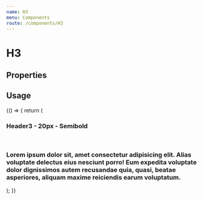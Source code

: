 ```yaml
---
name: H3
menu: Components
route: /components/H3
---
```


# H3

## Properties
<Props of={H3} />

## Usage

<Playground>
  {() => {
    return (
      <Fragment>
        <H3>Header3 - 20px - Semibold</H3>
        <br />
        <H3 id="truncated-header" truncate  >Lorem ipsum dolor sit, amet consectetur adipisicing elit. Alias voluptate
          delectus eius nesciunt porro! Eum expedita voluptate dolor dignissimos autem
          recusandae quia, quasi, beatae asperiores, aliquam maxime reiciendis earum
          voluptatum.</H3>
      </Fragment>
    );
  }}
</Playground>

